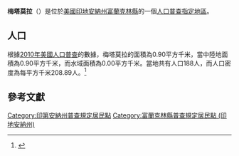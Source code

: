 {{noteTA
|G1=USState
|G2=地名
|G3=Unit
}}
{{Infobox settlement
|official_name            = 梅塔莫拉
|native_name = Metamora
|settlement_type          = [[人口普查指定地區|人口普查指定地區]]
|image_skyline            = Metamora, Franklin Cty Indiana.jpg
|imagesize                = 250px
|image_map                = Franklin County Indiana Incorporated and Unincorporated areas Metamora Highlighted 1848563.svg
|mapsize                  = 250px
|pushpin_map              = USA Indiana 
|pushpin_label            = 梅塔莫拉
|pushpin_label_position   = top
|pushpin_map_caption      = 梅塔莫拉在印地安納州的位置
|subdivision_type         = [[世界政區索引|國家]]
|subdivision_type1        = [[美国州份|州份]]
|subdivision_type2        = [[印地安納州行政区划|縣]]
|subdivision_name         = [[美国|美国]]
|subdivision_name1        = [[印地安納州|印地安納州]]
|subdivision_name2        = [[富蘭克林縣_(印地安納州)|富蘭克林縣]]
|elevation_ft             = 718
|elevation_m              = 219
|timezone                 = [[北美东部时区|北美东部时区]]
|area_total_km2           = 0.90
|area_land_km2            = 0.90
|area_water_km2           = 0.00
|area_total_sq_mi         = 
|area_land_sq_mi          = 
|area_water_sq_mi         = 
|population_as_of         = [[2010年美國人口普查|2010]]
|population_footnotes     = 
|population_total         = 188
|population_density_km2   = auto
|population_density_sq_mi = auto
|utc_offset               = -5
|coordinates              = {{coord|display=inline,title}}
| coor_pinpoint           = 
| coordinates_footnotes   = 
|timezone_DST             = EDT
|utc_offset_DST           = -4
|postal_code_type         = [[美國郵區編號|郵區編號]]
|postal_code              = 47030
|area_code                = {{link-en|电话区号812|Area code 812|812}}
|blank_name = [[地名信息系统|GNIS ID]]
|blank_info = 439045<ref name="GNIS">{{cite gnis|439045|Metamora}}</ref>
}}
'''梅塔莫拉'''（{{lang-en|Metamora}}）是位於[[美國|美國]][[印地安納州|印地安納州]][[富蘭克林縣_(印地安納州)|富蘭克林縣]]的一個[[人口普查指定地區|人口普查指定地區]]。

== 人口 ==
根據[[2010年美國人口普查|2010年美國人口普查]]的數據，梅塔莫拉的面積為0.90平方千米，當中陸地面積為0.90平方千米，而水域面積為0.00平方千米。當地共有人口188人，而人口密度為每平方千米208.89人。<ref name="GR8">{{cite web|url=http://factfinder2.census.gov|publisher=[[美国人口调查局|美国人口调查局]]|accessdate=2011-05-14|title=American FactFinder|archive-date=2013-09-11|archive-url=https://web.archive.org/web/20130911234518/http://factfinder2.census.gov/|dead-url=no}}</ref>

== 參考文獻 ==
{{reflist}}

{{富蘭克林縣 (印地安納州)}}

{{DEFAULTSORT:Metamora, Indiana}}
[[Category:印第安納州普查規定居民點|Category:印第安納州普查規定居民點]]
[[Category:富蘭克林縣普查規定居民點_(印地安納州)|Category:富蘭克林縣普查規定居民點 (印地安納州)]]

{{Indiana-geo-stub}}
<nowiki></nowiki>